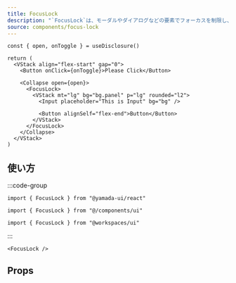 ```yaml
---
title: FocusLock
description: "`FocusLock`は、モーダルやダイアログなどの要素でフォーカスを制限し、フォーカスをその範囲内にロックすることで、アクセシビリティを向上させるコンポーネントです。"
source: components/focus-lock
---
```


```tsx preview functional client
const { open, onToggle } = useDisclosure()

return (
  <VStack align="flex-start" gap="0">
    <Button onClick={onToggle}>Please Click</Button>

    <Collapse open={open}>
      <FocusLock>
        <VStack mt="lg" bg="bg.panel" p="lg" rounded="l2">
          <Input placeholder="This is Input" bg="bg" />

          <Button alignSelf="flex-end">Button</Button>
        </VStack>
      </FocusLock>
    </Collapse>
  </VStack>
)
```

## 使い方

:::code-group

```tsx [package]
import { FocusLock } from "@yamada-ui/react"
```

```tsx [alias]
import { FocusLock } from "@/components/ui"
```

```tsx [monorepo]
import { FocusLock } from "@workspaces/ui"
```

:::

```tsx
<FocusLock />
```

## Props

<PropsTable name="focus-lock" />
